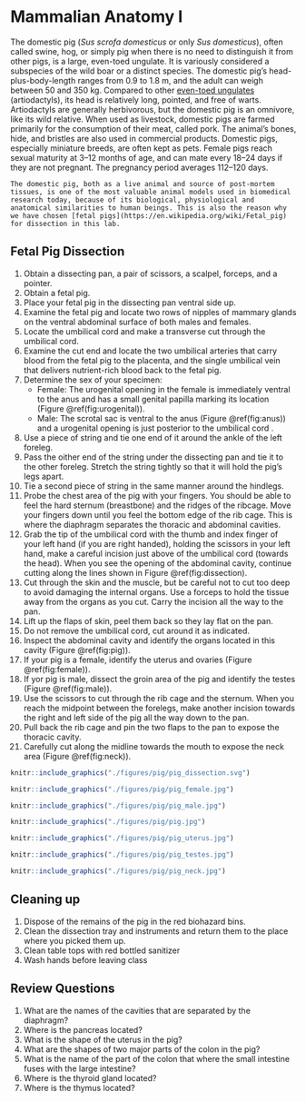 # Mammalian Anatomy I

The domestic pig (*Sus scrofa domesticus* or only *Sus domesticus*), often called swine, hog, or simply pig when there is no need to distinguish it from other pigs, is a large, even-toed ungulate. It is variously considered a subspecies of the wild boar or a distinct species. The domestic pig's head-plus-body-length ranges from 0.9 to 1.8 m, and the adult can weigh between 50 and 350 kg. Compared to other [even-toed ungulates](https://en.wikipedia.org/wiki/Even-toed_ungulate) (artiodactyls), its head is relatively long, pointed, and free of warts. Artiodactyls are generally herbivorous, but the domestic pig is an omnivore, like its wild relative. When used as livestock, domestic pigs are farmed primarily for the consumption of their meat, called pork. The animal's bones, hide, and bristles are also used in commercial products. Domestic pigs, especially miniature breeds, are often kept as pets. Female pigs reach sexual maturity at 3–12 months of age, and can mate every 18–24 days if they are not pregnant. The pregnancy period averages 112–120 days.

```block2
The domestic pig, both as a live animal and source of post-mortem tissues, is one of the most valuable animal models used in biomedical research today, because of its biological, physiological and anatomical similarities to human beings. This is also the reason why we have chosen [fetal pigs](https://en.wikipedia.org/wiki/Fetal_pig) for dissection in this lab.
```

## Fetal Pig Dissection
1.  Obtain a dissecting pan, a pair of scissors, a scalpel, forceps, and a pointer.
2.  Obtain a fetal pig.
3.  Place your fetal pig in the dissecting pan ventral side up.
4.  Examine the fetal pig and locate two rows of nipples of mammary glands on the ventral abdominal
surface of both males and females.
5.  Locate the umbilical cord and make a transverse cut through the umbilical cord.
6.  Examine the cut end and locate the two umbilical arteries that carry blood from the fetal pig to the placenta, and the single umbilical vein that delivers nutrient-rich blood back to the fetal pig.
7.  Determine the sex of your specimen:
    *   Female: The urogenital opening in the female is immediately ventral to the anus and has a small genital papilla marking its location (Figure \@ref(fig:urogenital)).
    *   Male: The scrotal sac is ventral to the anus (Figure \@ref(fig:anus)) and a urogenital opening is just posterior to the umbilical cord .
8.  Use a piece of string and tie one end of it around the ankle of the left foreleg.
9.  Pass the oither end of the string under the dissecting pan and tie it to the other foreleg. Stretch the string tightly so that it will hold the pig’s legs apart.
10. Tie a second piece of string in the same manner around the hindlegs.
11. Probe the chest area of the pig with your fingers. You should be able to feel the hard sternum (breastbone) and the ridges of the ribcage. Move your fingers down until you feel the bottom edge of the rib cage. This is where the diaphragm separates the thoracic and abdominal cavities.
12. Grab the tip of the umbilical cord with the thumb and index finger of your left hand (if you are right handed), holding the scissors in your left hand, make a careful incision just above of the umbilical cord (towards the head). When you see the opening of the abdominal cavity, continue cutting along the lines shown in Figure \@ref(fig:dissection).
13. Cut through the skin and the muscle, but be careful not to cut too deep to avoid damaging the internal organs. Use a forceps to hold the tissue away from the organs as you cut. Carry the incision all the way to the pan.
14. Lift up the flaps of skin, peel them back so they lay flat on the pan.
15. Do not remove the umbilical cord, cut around it as indicated.
16. Inspect the abdominal cavity and identify the organs located in this cavity (Figure \@ref(fig:pig)).
17. If your pig is a female, identify the uterus and ovaries (Figure \@ref(fig:female)).
18. If yor pig is male, dissect the groin area of the pig and identify the testes (Figure \@ref(fig:male)).
17. Use the scissors to cut through the rib cage and the sternum. When you reach the midpoint between the forelegs, make another incision towards the right and left side of the pig all the way down to the pan.
18. Pull back the rib cage and pin the two flaps to the pan to expose the thoracic cavity.
19. Carefully cut along the midline towards the mouth to expose the neck area (Figure \@ref(fig:neck)).


```r
knitr::include_graphics("./figures/pig/pig_dissection.svg")
```

```r
knitr::include_graphics("./figures/pig/pig_female.jpg")
```

```r
knitr::include_graphics("./figures/pig/pig_male.jpg")
```

```r
knitr::include_graphics("./figures/pig/pig.jpg")
```

```r
knitr::include_graphics("./figures/pig/pig_uterus.jpg")
```

```r
knitr::include_graphics("./figures/pig/pig_testes.jpg")
```

```r
knitr::include_graphics("./figures/pig/pig_neck.jpg")
```

## Cleaning up
1.  Dispose of the remains of the pig in the red biohazard bins.
2.  Clean the dissection tray and instruments and return them to the place where you picked them up.
3.  Clean table tops with red bottled sanitizer
4.  Wash hands before leaving class

## Review Questions
1.  What are the names of the cavities that are separated by the diaphragm?
2.  Where is the pancreas located?
3.  What is the shape of the uterus in the pig?
4.  What are the shapes of two major parts of the colon in the pig?
5.  What is the name of the part of the colon that where the small intestine fuses with the large intestine?
6.  Where is the thyroid gland located?
7.  Where is the thymus located?
